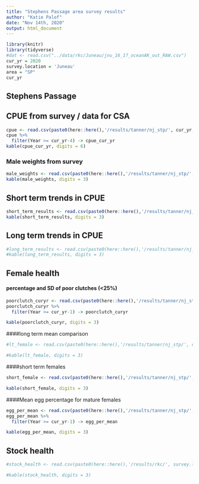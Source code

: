 ```yaml
---
title: "Stephens Passage area survey results"
author: "Katie Palof"
date: "Nov 14th, 2020"
output: html_document
---
```


```r
library(knitr)
library(tidyverse)
#dat <- read.csv("../data/rkc/Juneau/jnu_16_17_oceanAK_out_RAW.csv")
cur_yr = 2020
survey.location = 'Juneau'
area = "SP"
cur_yr
```

## Stephens Passage
## CPUE from survey / data for CSA
```r
cpue <- read.csv(paste0(here::here(),'/results/tanner/nj_stp/', cur_yr, '/', area, '_CPUE_all.csv'))
cpue %>% 
  filter(Year >= cur_yr-4) -> cpue_cur_yr
kable(cpue_cur_yr, digits = 6)

```

### Male weights from survey 
```r
male_weights <- read.csv(paste0(here::here(),'/results/tanner/nj_stp/', cur_yr,'/', area, '_weights.csv'))
kable(male_weights, digits = 3)
```

## Short term trends in CPUE
```r
short_term_results <- read.csv(paste0(here::here(),'/results/tanner/nj_stp/', cur_yr,'/', area, '_shortterm.csv'))
kable(short_term_results, digits = 3)
```


## Long term trends in CPUE
```r
#long_term_results <- read.csv(paste0(here::here(),'/results/tanner/nj_stp/', cur_yr,'/', area, '_longterm.csv'))
#kable(long_term_results, digits = 3)
```

## Female health
#### percentage and SD of poor clutches (<25%)
```r
poorclutch_curyr <- read.csv(paste0(here::here(),'/results/tanner/nj_stp/', cur_yr,'/', area, '_percent_low_clutch.csv'))
poorclutch_curyr %>% 
  filter(Year >= cur_yr-1) -> poorclutch_curyr

kable(poorclutch_curyr, digits = 3)
```


####long term mean comparison
```r
#lt_female <- read.csv(paste0(here::here(),'/results/tanner/nj_stp/', cur_yr,'/', area, 'lt_female.csv'))

#kable(lt_female, digits = 3)
```

####short term females
```r
short_female <- read.csv(paste0(here::here(),'/results/tanner/nj_stp/', cur_yr,'/', area, '_Fem_shortterm.csv'))

kable(short_female, digits = 3)
```


####Mean egg percentage for mature females
```r
egg_per_mean <- read.csv(paste0(here::here(),'/results/tanner/nj_stp/', cur_yr,'/', area, '_percent_clutch.csv'))
egg_per_mean %>% 
  filter(Year >= cur_yr-1) -> egg_per_mean

kable(egg_per_mean, digits = 3)
```



## Stock health
```r
#stock_health <- read.csv(paste0(here::here(),'/results/rkc/', survey.location, '/', cur_yr,'/stock_health.csv'))

#kable(stock_health, digits = 3)
```


